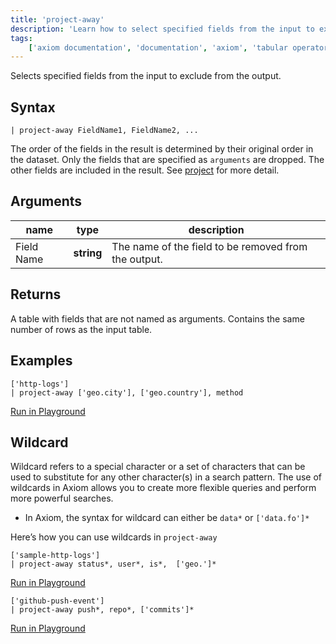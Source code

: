 ```yaml
---
title: 'project-away'
description: 'Learn how to select specified fields from the input to exclude from the output.'
tags: 
    ['axiom documentation', 'documentation', 'axiom', 'tabular operators', 'project-away']
---
```


Selects specified fields from the input to exclude from the output.

## Syntax

```kusto
| project-away FieldName1, FieldName2, ...
```

The order of the fields in the result is determined by their original order in the dataset. Only the fields that are specified as `arguments` are dropped. The other fields are included in the result. See [project](/docs/apl/tabular-operators/project-operator) for more detail.

## Arguments

| **name**  | **type** | **description**                                         |
| --------- | -------- | ------------------------------------------------------- |
| Field Name | **string** | The name of the field to be removed from the output. |

## Returns

A table with fields that are not named as arguments. Contains the same number of rows as the input table.

## Examples

```kusto
['http-logs']
| project-away ['geo.city'], ['geo.country'], method
```

[Run in Playground](https://play.axiom.co/axiom-play-qf1k/explorer?initForm=%7B%22apl%22%3A%22%5B%27sample-http-logs%27%5D%5Cn%7C%20project-away%20%5B%27geo.city%27%5D%2C%20%5B%27geo.country%27%5D%2C%20method%22%2C%22queryOptions%22%3A%7B%22quickRange%22%3A%2230d%22%7D%7D)

## Wildcard

Wildcard refers to a special character or a set of characters that can be used to substitute for any other character(s) in a search pattern. The use of wildcards in Axiom allows you to create more flexible queries and perform more powerful searches.

- In Axiom, the syntax for wildcard can either be `data*` or `['data.fo']*`

Here’s how you can use wildcards in `project-away` 

```kusto
['sample-http-logs']
| project-away status*, user*, is*,  ['geo.']*
```

[Run in Playground](https://play.axiom.co/axiom-play-qf1k/explorer?initForm=%7B%22apl%22%3A%22%5B%27sample-http-logs%27%5D%5Cn%7C%20project-away%20status%2A%2C%20user%2A%2C%20is%2A%2C%20%20%5B%27geo.%27%5D%2A%22%2C%22queryOptions%22%3A%7B%22quickRange%22%3A%2230d%22%7D%7D)

```kusto
['github-push-event']
| project-away push*, repo*, ['commits']*
```

[Run in Playground](https://play.axiom.co/axiom-play-qf1k/explorer?initForm=%7B%22apl%22%3A%22%5B%27github-push-event%27%5D%5Cn%7C%20project-away%20push%2A%2C%20repo%2A%2C%20%5B%27commits%27%5D%2A%22%2C%22queryOptions%22%3A%7B%22quickRange%22%3A%2230d%22%7D%7D)